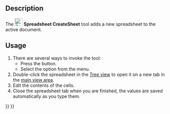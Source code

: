 <languages/>
<translate>

<!--T:6-->
{{Docnav
|
|[[Spreadsheet_Import|Import]]
|[[Spreadsheet_Workbench|Spreadsheet]]
|IconL=
|IconR=Spreadsheet_Import.svg
|IconC=Workbench_Spreadsheet.svg
}}

<!--T:1-->
{{GuiCommand
|Name=Spreadsheet CreateSheet
|MenuLocation=Spreadsheet → Create spreadsheet
|Workbenches=[[Spreadsheet_Workbench|Spreadsheet]]
|Version=0.17
}}

==Description== <!--T:2-->

<!--T:3-->
The [[File:Spreadsheet_CreateSheet.svg|24px]] '''Spreadsheet CreateSheet''' tool adds a new spreadsheet to the active document.

==Usage== <!--T:4-->

<!--T:5-->
# There are several ways to invoke the tool:
#* Press the {{Button|[[File:Spreadsheet_CreateSheet.svg|16px]] [[Spreadsheet_CreateSheet|Create spreadsheet]]}} button.
#* Select the {{MenuCommand|Spreadsheet → [[File:Spreadsheet_CreateSheet.svg|16px]] Create spreadsheet}} option from the menu.
# Double-click the spreadsheet in the [[Tree_view|Tree view]] to open it on a new tab in the [[main_view_area|main view area]].
# Edit the contents of the cells.
# Close the spreadsheet tab when you are finished, the values are saved automatically as you type them.


<!--T:7-->
{{Docnav
|
|[[Spreadsheet_Import|Import]]
|[[Spreadsheet_Workbench|Spreadsheet]]
|IconL=
|IconR=Spreadsheet_Import.svg
|IconC=Workbench_Spreadsheet.svg
}}

</translate>
{{Spreadsheet_Tools_navi{{#translation:}}}}
{{Userdocnavi{{#translation:}}}}
